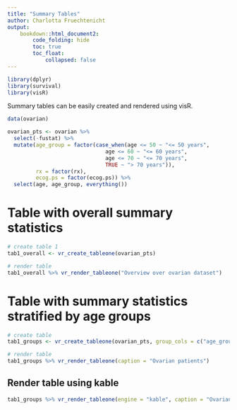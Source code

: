 ```yaml
---
title: "Summary Tables"
author: Charlotta Fruechtenicht
output:
    bookdown::html_document2:
        code_folding: hide
        toc: true
        toc_float:
            collapsed: false
---
```

```r
library(dplyr)
library(survival)
library(visR)
```

Summary tables can be easily created and rendered using visR.

```r
data(ovarian)

ovarian_pts <- ovarian %>% 
  select(-fustat) %>% 
  mutate(age_group = factor(case_when(age <= 50 ~ "<= 50 years",
                               age <= 60 ~ "<= 60 years",
                               age <= 70 ~ "<= 70 years",
                               TRUE ~ "> 70 years")),
         rx = factor(rx),
         ecog.ps = factor(ecog.ps)) %>% 
  select(age, age_group, everything())
```

# Table with overall summary statistics
```r
# create table 1
tab1_overall <- vr_create_tableone(ovarian_pts) 

# render table
tab1_overall %>% vr_render_tableone("Overview over ovarian dataset")
```

# Table with summary statistics stratified by age groups
```r
# create table
tab1_groups <- vr_create_tableone(ovarian_pts, group_cols = c("age_group"))

# render table
tab1_groups %>% vr_render_tableone(caption = "Ovarian patients")
```

## Render table using kable
```r
tab1_groups %>% vr_render_tableone(engine = "kable", caption = "Ovarian patients")
```



